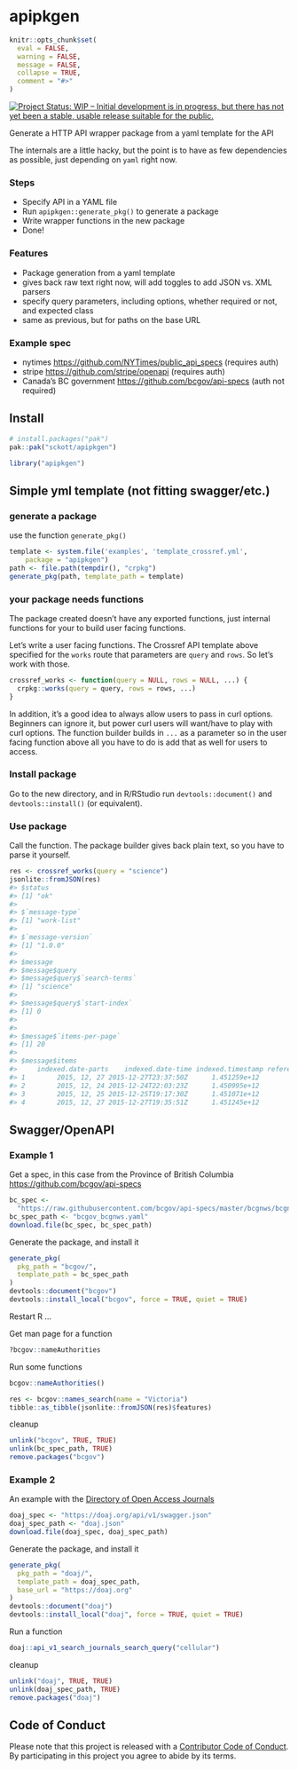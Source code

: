 apipkgen
========

```r
knitr::opts_chunk$set(
  eval = FALSE,
  warning = FALSE,
  message = FALSE,
  collapse = TRUE,
  comment = "#>"
)
```

[![Project Status: WIP – Initial development is in progress, but there has not yet been a stable, usable release suitable for the public.](https://www.repostatus.org/badges/latest/wip.svg)](https://www.repostatus.org/#wip)


Generate a HTTP API wrapper package from a yaml template for the API

The internals are a little hacky, but the point is to have as few dependencies as possible, just depending on `yaml` right now.

### Steps

* Specify API in a YAML file
* Run `apipkgen::generate_pkg()` to generate a package
* Write wrapper functions in the new package
* Done!

### Features

* Package generation from a yaml template
* gives back raw text right now, will add toggles to add JSON vs. XML parsers
* specify query parameters, including options, whether required or not, and expected class
* same as previous, but for paths on the base URL

### Example spec

* nytimes <https://github.com/NYTimes/public_api_specs> (requires auth)
* stripe <https://github.com/stripe/openapi> (requires auth)
* Canada's BC government <https://github.com/bcgov/api-specs> (auth not required)

## Install

```r
# install.packages("pak")
pak::pak("sckott/apipkgen")
```

```r
library("apipkgen")
```

## Simple yml template (not fitting swagger/etc.)

### generate a package

use the function `generate_pkg()`

```r
template <- system.file('examples', 'template_crossref.yml',
    package = "apipkgen")
path <- file.path(tempdir(), "crpkg")
generate_pkg(path, template_path = template)
```

### your package needs functions

The package created doesn't have any exported functions, just internal functions for your to build user facing functions.

Let's write a user facing functions. The Crossref API template above specified for the `works` route that parameters are `query` and `rows`. So let's work with those.

```r
crossref_works <- function(query = NULL, rows = NULL, ...) {
  crpkg::works(query = query, rows = rows, ...)
}
```

In addition, it's a good idea to always allow users to pass in curl options. Beginners can ignore it, but power curl users will want/have to play with curl options. The function builder builds in `...` as a parameter so in the user facing function above all you have to do is add that as well for users to access.

### Install package

Go to the new directory, and in R/RStudio run `devtools::document()` and `devtools::install()` (or equivalent).

### Use package

Call the function. The package builder gives back plain text, so you have to parse it yourself.

```r
res <- crossref_works(query = "science")
jsonlite::fromJSON(res)
#> $status
#> [1] "ok"
#>
#> $`message-type`
#> [1] "work-list"
#>
#> $`message-version`
#> [1] "1.0.0"
#>
#> $message
#> $message$query
#> $message$query$`search-terms`
#> [1] "science"
#>
#> $message$query$`start-index`
#> [1] 0
#>
#>
#> $message$`items-per-page`
#> [1] 20
#>
#> $message$items
#>     indexed.date-parts    indexed.date-time indexed.timestamp reference-count
#> 1        2015, 12, 27 2015-12-27T23:37:50Z      1.451259e+12               0
#> 2        2015, 12, 24 2015-12-24T22:03:23Z      1.450995e+12               0
#> 3        2015, 12, 25 2015-12-25T19:17:30Z      1.451071e+12               0
#> 4        2015, 12, 27 2015-12-27T19:35:51Z      1.451245e+12               0
```

## Swagger/OpenAPI


### Example 1

Get a spec, in this case from the Province of British Columbia <https://github.com/bcgov/api-specs>

```r
bc_spec <- 
  "https://raw.githubusercontent.com/bcgov/api-specs/master/bcgnws/bcgnws.json"
bc_spec_path <- "bcgov_bcgnws.yaml"
download.file(bc_spec, bc_spec_path)
```

Generate the package, and install it

```r
generate_pkg(
  pkg_path = "bcgov/", 
  template_path = bc_spec_path
)
devtools::document("bcgov")
devtools::install_local("bcgov", force = TRUE, quiet = TRUE)
```

Restart R ...

Get man page for a function

```r
?bcgov::nameAuthorities
```

Run some functions

```r
bcgov::nameAuthorities()
```

```r
res <- bcgov::names_search(name = "Victoria")
tibble::as_tibble(jsonlite::fromJSON(res)$features)
```

cleanup

```r
unlink("bcgov", TRUE, TRUE)
unlink(bc_spec_path, TRUE)
remove.packages("bcgov")
```

### Example 2

An example with the [Directory of Open Access Journals](https://doaj.org/)

```r
doaj_spec <- "https://doaj.org/api/v1/swagger.json"
doaj_spec_path <- "doaj.json"
download.file(doaj_spec, doaj_spec_path)
```

Generate the package, and install it

```r
generate_pkg(
  pkg_path = "doaj/", 
  template_path = doaj_spec_path,
  base_url = "https://doaj.org"
)
devtools::document("doaj")
devtools::install_local("doaj", force = TRUE, quiet = TRUE)
```

Run a function

```r
doaj::api_v1_search_journals_search_query("cellular")
```

cleanup

```r
unlink("doaj", TRUE, TRUE)
unlink(doaj_spec_path, TRUE)
remove.packages("doaj")
```


## Code of Conduct

Please note that this project is released with a [Contributor Code of Conduct](CODE_OF_CONDUCT.md).
By participating in this project you agree to abide by its terms.
